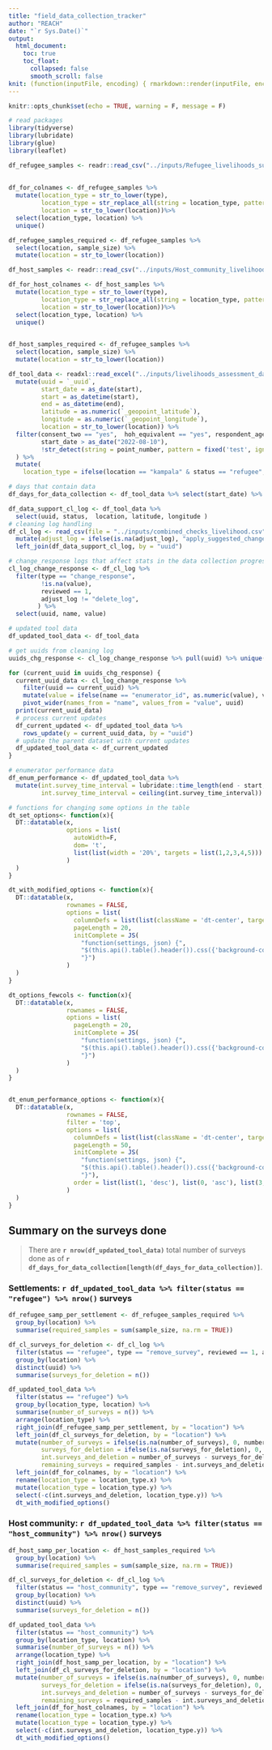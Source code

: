 ```yaml
---
title: "field_data_collection_tracker"
author: "REACH"
date: "`r Sys.Date()`"
output:
  html_document:
    toc: true
    toc_float:
      collapsed: false
      smooth_scroll: false
knit: (function(inputFile, encoding) { rmarkdown::render(inputFile, encoding = encoding, output_file = paste0(dirname(inputFile), '/livelihoods_field_data_collection_tracker_', format(Sys.Date(), '%Y_%m_%d'),'.html')) })
---
```


```r
knitr::opts_chunk$set(echo = TRUE, warning = F, message = F)

# read packages
library(tidyverse)
library(lubridate)
library(glue)
library(leaflet)

df_refugee_samples <- readr::read_csv("../inputs/Refugee_livelihoods_survey_samples_definition.csv")
  
  
df_for_colnames <- df_refugee_samples %>% 
  mutate(location_type = str_to_lower(type),
         location_type = str_replace_all(string = location_type, pattern = " ", replacement = "_"),
         location = str_to_lower(location))%>% 
  select(location_type, location) %>% 
  unique()

df_refugee_samples_required <- df_refugee_samples %>% 
  select(location, sample_size) %>% 
  mutate(location = str_to_lower(location))

df_host_samples <- readr::read_csv("../inputs/Host_community_livelihoods_survey_samples_definition.csv")

df_for_host_colnames <- df_host_samples %>% 
  mutate(location_type = str_to_lower(type),
         location_type = str_replace_all(string = location_type, pattern = " ", replacement = "_"),
         location = str_to_lower(location))%>% 
  select(location_type, location) %>% 
  unique()
  

df_host_samples_required <- df_refugee_samples %>% 
  select(location, sample_size) %>% 
  mutate(location = str_to_lower(location))

df_tool_data <- readxl::read_excel("../inputs/livelihoods_assessment_data.xlsx") %>% 
  mutate(uuid = `_uuid`,
         start_date = as_date(start),
         start = as_datetime(start),
         end = as_datetime(end),
         latitude = as.numeric(`_geopoint_latitude`),
         longitude = as.numeric(`_geopoint_longitude`),
         location = str_to_lower(location)) %>% 
  filter(consent_two == "yes",  hoh_equivalent == "yes", respondent_age >= 18,
         start_date > as_date("2022-08-10"), 
         !str_detect(string = point_number, pattern = fixed('test', ignore_case = TRUE))
  ) %>% 
  mutate(
    location_type = ifelse(location == "kampala" & status == "refugee", location, refugee_settlement))

# days that contain data
df_days_for_data_collection <- df_tool_data %>% select(start_date) %>% unique() %>% arrange(start_date) %>% pull()

df_data_support_cl_log <- df_tool_data %>% 
  select(uuid, status,	location, latitude,	longitude )
# cleaning log handling
df_cl_log <- read_csv(file = "../inputs/combined_checks_livelihood.csv") %>% 
  mutate(adjust_log = ifelse(is.na(adjust_log), "apply_suggested_change", adjust_log)) %>% 
  left_join(df_data_support_cl_log, by = "uuid")

# change_response logs that affect stats in the data collection progress
cl_log_change_response <- df_cl_log %>% 
  filter(type == "change_response", 
         !is.na(value),
         reviewed == 1, 
         adjust_log != "delete_log", 
        ) %>% 
  select(uuid, name, value)

# updated tool data
df_updated_tool_data <- df_tool_data

# get uuids from cleaning log
uuids_chg_response <- cl_log_change_response %>% pull(uuid) %>% unique()

for (current_uuid in uuids_chg_response) {
  current_uuid_data <- cl_log_change_response %>% 
    filter(uuid == current_uuid) %>% 
    mutate(value = ifelse(name == "enumerator_id", as.numeric(value), value)) %>% 
    pivot_wider(names_from = "name", values_from = "value", uuid)
  print(current_uuid_data)
  # process current updates
  df_current_updated <- df_updated_tool_data %>% 
    rows_update(y = current_uuid_data, by = "uuid")
  # update the parent dataset with current updates
  df_updated_tool_data <- df_current_updated
}

# enumerator performance data
df_enum_performance <- df_updated_tool_data %>% 
  mutate(int.survey_time_interval = lubridate::time_length(end - start, unit = "min"),
         int.survey_time_interval = ceiling(int.survey_time_interval))

# functions for changing some options in the table
dt_set_options<- function(x){
  DT::datatable(x,
                options = list(
                  autoWidth=F,
                  dom= 't',
                  list(list(width = '20%', targets = list(1,2,3,4,5)))
                )
  )
}

dt_with_modified_options <- function(x){
  DT::datatable(x,
                rownames = FALSE,
                options = list(
                  columnDefs = list(list(className = 'dt-center', targets = list(1,2,3,4,5))),
                  pageLength = 20,
                  initComplete = JS(
                    "function(settings, json) {",
                    "$(this.api().table().header()).css({'background-color': '#333', 'color': '#fff'});",
                    "}")
                )
  )
}

dt_options_fewcols <- function(x){
  DT::datatable(x,
                rownames = FALSE,
                options = list(
                  pageLength = 20,
                  initComplete = JS(
                    "function(settings, json) {",
                    "$(this.api().table().header()).css({'background-color': '#333', 'color': '#fff'});",
                    "}")
                )
  )
}


dt_enum_performance_options <- function(x){
  DT::datatable(x,
                rownames = FALSE,
                filter = 'top',
                options = list(
                  columnDefs = list(list(className = 'dt-center', targets = list(1,2))),
                  pageLength = 50,
                  initComplete = JS(
                    "function(settings, json) {",
                    "$(this.api().table().header()).css({'background-color': '#333', 'color': '#fff'});",
                    "}"),
                  order = list(list(1, 'desc'), list(0, 'asc'), list(3, 'desc'))
                )
  )
}
```

## Summary on the surveys done

>There are **`r nrow(df_updated_tool_data)`** total number of surveys done as of **`r df_days_for_data_collection[length(df_days_for_data_collection)]`**.

### Settlements:  **`r df_updated_tool_data %>% filter(status == "refugee") %>% nrow()`** surveys

```r
df_refugee_samp_per_settlement <- df_refugee_samples_required %>% 
  group_by(location) %>% 
  summarise(required_samples = sum(sample_size, na.rm = TRUE))

df_cl_surveys_for_deletion <- df_cl_log %>% 
  filter(status == "refugee", type == "remove_survey", reviewed == 1, adjust_log != "delete_log") %>%
  group_by(location) %>% 
  distinct(uuid) %>%
  summarise(surveys_for_deletion = n())

df_updated_tool_data %>% 
  filter(status == "refugee") %>% 
  group_by(location_type, location) %>% 
  summarise(number_of_surveys = n()) %>% 
  arrange(location_type) %>% 
  right_join(df_refugee_samp_per_settlement, by = "location") %>% 
  left_join(df_cl_surveys_for_deletion, by = "location") %>% 
  mutate(number_of_surveys = ifelse(is.na(number_of_surveys), 0, number_of_surveys),
         surveys_for_deletion = ifelse(is.na(surveys_for_deletion), 0, surveys_for_deletion),
         int.surveys_and_deletion = number_of_surveys - surveys_for_deletion,
         remaining_surveys = required_samples - int.surveys_and_deletion ) %>% 
  left_join(df_for_colnames, by = "location") %>% 
  rename(location_type = location_type.x) %>%
  mutate(location_type = location_type.y) %>%
  select(-c(int.surveys_and_deletion, location_type.y)) %>% 
  dt_with_modified_options()
```

### Host community: **`r df_updated_tool_data %>% filter(status == "host_community") %>% nrow()`** surveys

```r
df_host_samp_per_location <- df_host_samples_required %>% 
  group_by(location) %>% 
  summarise(required_samples = sum(sample_size, na.rm = TRUE))

df_cl_surveys_for_deletion <- df_cl_log %>% 
  filter(status == "host_community", type == "remove_survey", reviewed == 1, adjust_log != "delete_log") %>%
  group_by(location) %>% 
  distinct(uuid) %>%
  summarise(surveys_for_deletion = n())

df_updated_tool_data %>% 
  filter(status == "host_community") %>% 
  group_by(location_type, location) %>% 
  summarise(number_of_surveys = n()) %>% 
  arrange(location_type) %>% 
  right_join(df_host_samp_per_location, by = "location") %>% 
  left_join(df_cl_surveys_for_deletion, by = "location") %>% 
  mutate(number_of_surveys = ifelse(is.na(number_of_surveys), 0, number_of_surveys),
         surveys_for_deletion = ifelse(is.na(surveys_for_deletion), 0, surveys_for_deletion),
         int.surveys_and_deletion = number_of_surveys - surveys_for_deletion,
         remaining_surveys = required_samples - int.surveys_and_deletion ) %>% 
  left_join(df_for_host_colnames, by = "location") %>% 
  rename(location_type = location_type.x) %>%
  mutate(location_type = location_type.y) %>%
  select(-c(int.surveys_and_deletion, location_type.y)) %>% 
  dt_with_modified_options()

```

```r
```